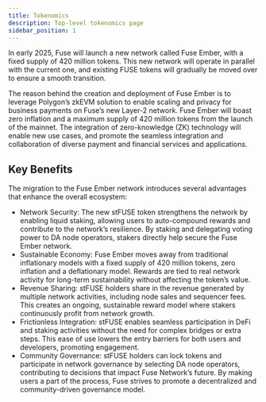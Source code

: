 ```yaml
---
title: Tokenomics
description: Top-level tokenomics page
sidebar_position: 1
---
```


In early 2025, Fuse will launch a new network called Fuse Ember, with a fixed supply of 420 million tokens. This new network will operate in parallel with the current one, and existing FUSE tokens will gradually be moved over to ensure a smooth transition.

The reason behind the creation and deployment of Fuse Ember is to leverage Polygon’s zkEVM solution to enable scaling and privacy for business payments on Fuse’s new Layer-2 network. Fuse Ember will boast zero inflation and a maximum supply of 420 million tokens from the launch of the mainnet. The integration of zero-knowledge (ZK) technology will enable new use cases, and promote the seamless integration and collaboration of diverse payment and financial services and applications. 

## Key Benefits

The migration to the Fuse Ember network introduces several advantages that enhance the overall ecosystem:

* Network Security: The new stFUSE token strengthens the network by enabling liquid staking, allowing users to auto-compound rewards and contribute to the network’s resilience. By staking and delegating voting power to DA node operators, stakers directly help secure the Fuse Ember network.
* Sustainable Economy: Fuse Ember moves away from traditional inflationary models with a fixed supply of 420 million tokens, zero inflation and a deflationary model. Rewards are tied to real network activity for long-term sustainability without affecting the token’s value.
* Revenue Sharing: stFUSE holders share in the revenue generated by multiple network activities, including node sales and sequencer fees. This creates an ongoing, sustainable reward model where stakers continuously profit from network growth.
* Frictionless Integration: stFUSE enables seamless participation in DeFi and staking activities without the need for complex bridges or extra steps. This ease of use lowers the entry barriers for both users and developers, promoting engagement.
* Community Governance: stFUSE holders can lock tokens and participate in network governance by selecting DA node operators, contributing to decisions that impact Fuse Network’s future. By making users a part of the process, Fuse strives to promote a decentralized and community-driven governance model.
